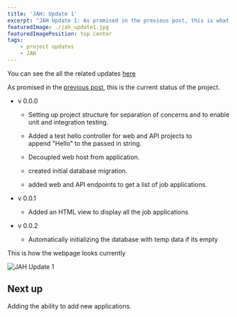 ```yaml
---
title: 'JAH: Update 1'
excerpt: "JAH Update 1: As promised in the previous post, this is what's been done so far."
featuredImage: ./jah_update1.jpg
featuredImagePosition: top center
tags:
    - project updates
    - JAH
---
```


You can see the all the related updates [here](/tags/jah)

As promised in the [previous post](./new-side-project-jah/), this is the current status of the project.

-   v 0.0.0

    -   Setting up project structure for separation of concerns and to enable unit and integration testing.

    -   Added a test hello controller for web and API projects to append "Hello" to the passed in string.

    -   Decoupled web host from application.

    -   created initial database migration.

    -   added web and API endpoints to get a list of job applications.

-   v 0.0.1

    -   Added an HTML view to display all the job applications

-   v 0.0.2

    -   Automatically initializing the database with temp data if its empty

This is how the webpage looks currently

![JAH Update 1](./jah_update1.jpg)

## Next up

Adding the ability to add new applications.
